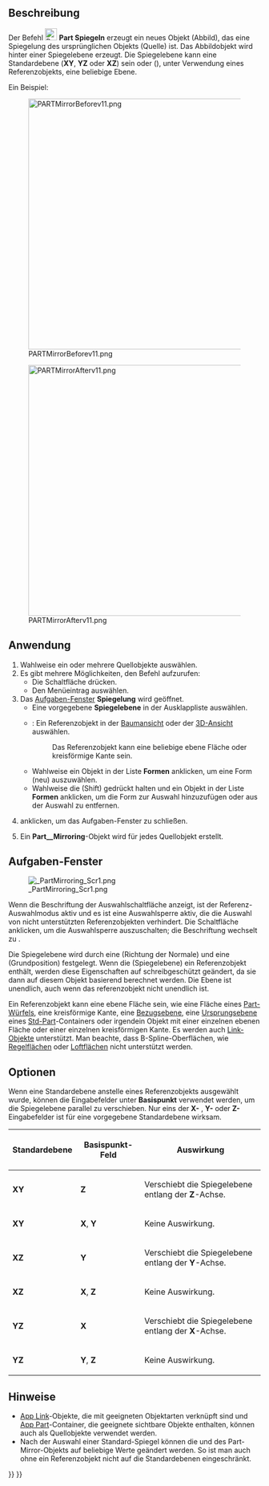 <languages/>

{{Docnav/de
|[[Part_Revolve/de|Drehen]]
|[[Part_Scale/de|Skalieren]]
|[[Part_Workbench/de|Part]]
|IconL=Part_Revolve.svg
|IconR=Part_Scale.svg
|IconC=Workbench_Part.svg
}}

{{GuiCommand/de
|Name=Part Mirror
|Name/de=Part Spiegeln
|MenuLocation=Part → Spiegelung...
|Workbenches=[[Part_Workbench/de|Part]]
}}

<span id="Description"></span>
==Beschreibung== 

Der Befehl [[Image:Part_Mirror.svg|24px]] '''Part Spiegeln''' erzeugt ein neues Objekt (Abbild), das eine Spiegelung des ursprünglichen Objekts (Quelle) ist. Das Abbildobjekt wird hinter einer Spiegelebene erzeugt. Die Spiegelebene kann eine Standardebene ('''XY''', '''YZ''' oder '''XZ''') sein oder ({{Version/de|1.0}}), unter Verwendung eines Referenzobjekts, eine beliebige Ebene.

Ein Beispiel:

[[Image:PARTMirrorBeforev11.png|500px]]

{{Caption|Vorher}}

[[Image:PARTMirrorAfterv11.png|500px]]

{{Caption|Nach dem Spiegeln über die YZ-Ebene}}

<span id="Usage"></span>
==Anwendung==

# Wahlweise ein oder mehrere Quellobjekte auswählen.
# Es gibt mehrere Möglichkeiten, den Befehl aufzurufen:
#* Die Schaltfläche {{Button|[[Image:Part_Mirror.svg|16px]] [[Part_Mirror/de|Spiegelung...]]}} drücken.
#* Den Menüeintrag {{MenuCommand|Part → [[Image:Part_Mirror.svg|16px]] Spiegelung...}} auswählen.
# Das [[#Task_panel/de|Aufgaben-Fenster]] '''Spiegelung''' wird geöffnet.
#* Eine vorgegebene '''Spiegelebene''' in der Ausklappliste auswählen.
#* {{Version/de|1.0}}: Ein Referenzobjekt in der [[Tree_view/de|Baumansicht]] oder der [[3D_View/de|3D-Ansicht]] auswählen.
#*: Das Referenzobjekt kann eine beliebige ebene Fläche oder kreisförmige Kante sein.
#* Wahlweise ein Objekt in der Liste '''Formen''' anklicken, um eine Form (neu) auszuwählen.
#* Wahlweise die {{KEY|Umschalttaste}} (Shift) gedrückt halten und ein Objekt in der Liste '''Formen''' anklicken, um die Form zur Auswahl hinzuzufügen oder aus der Auswahl zu entfernen.
# {{Button|OK}} anklicken, um das Aufgaben-Fenster zu schließen.
# Ein '''Part__Mirroring'''-Objekt wird für jedes Quellobjekt erstellt.

<span id="Task_panel"></span>
==Aufgaben-Fenster==

[[Image: PartMirroring_Scr1.png|thumb|right]]

Wenn die Beschriftung der Auswahlschaltfläche {{Button|Auswählen}} anzeigt, ist der Referenz-Auswahlmodus aktiv und es ist eine Auswahlsperre aktiv, die die Auswahl von nicht unterstützten Referenzobjekten verhindert. Die Schaltfläche anklicken, um die Auswahlsperre auszuschalten; die Beschriftung wechselt zu {{Button|Referenz auswählen}}.

Die Spiegelebene wird durch eine {{PropertyData/de|Normal}} (Richtung der Normale) und eine {{PropertyData/de|Base}} (Grundposition) festgelegt. Wenn die {{PropertyData/de|Mirror Plane}} (Spiegelebene) ein Referenzobjekt enthält, werden diese Eigenschaften auf schreibgeschützt geändert, da sie dann auf diesem Objekt basierend berechnet werden. Die Ebene ist unendlich, auch wenn das referenzobjekt nicht unendlich ist.

Ein Referenzobjekt kann eine ebene Fläche sein, wie eine Fläche eines [[Part_Box/de|Part-Würfels]], eine kreisförmige Kante, eine [[PartDesign_Plane/de|Bezugsebene]], eine [[App_OriginGroupExtension/de|Ursprungsebene]] eines [[Std_Part/de|Std-Part]]-Containers oder irgendein Objekt mit einer einzelnen ebenen Fläche oder einer einzelnen kreisförmigen Kante. Es werden auch [[App_Link/de|Link-Objekte]] unterstützt. Man beachte, dass B-Spline-Oberflächen, wie [[Part_RuledSurface/de|Regelflächen]] oder [[Part_Loft/de|Loftflächen]] nicht unterstützt werden.

<span id="Options"></span>
==Optionen== 

Wenn eine Standardebene anstelle eines Referenzobjekts ausgewählt wurde, können die Eingabefelder unter '''Basispunkt''' verwendet werden, um die Spiegelebene parallel zu verschieben. Nur eins der '''X-''' , '''Y-'''  oder '''Z-''' Eingabefelder ist für eine vorgegebene Standardebene wirksam.

{| class="wikitable" border="1"
!Standardebene!!Basispunkt-Feld!!Auswirkung
|- align="center" 
|'''XY'''||'''Z'''||align="left" |Verschiebt die Spiegelebene entlang der '''Z'''-Achse.
|- align="center"
|'''XY'''||'''X''', '''Y'''||align="left" |Keine Auswirkung.
|- align="center"
|'''XZ'''||'''Y'''||align="left" |Verschiebt die Spiegelebene entlang der '''Y'''-Achse.
|- align="center"
|'''XZ'''||'''X''', '''Z'''||align="left" |Keine Auswirkung.
|- align="center"
|'''YZ'''||'''X'''||align="left" |Verschiebt die Spiegelebene entlang der '''X'''-Achse.
|- align="center"
|'''YZ'''||'''Y''', '''Z'''||align="left" |Keine Auswirkung.
|}

<span id="Notes"></span>
==Hinweise==

* [[App_Link|App Link]]-Objekte, die mit geeigneten Objektarten verknüpft sind und [[App_Part|App Part]]-Container, die geeignete sichtbare Objekte enthalten, können auch als Quellobjekte verwendet werden. {{Version/de|0.20}}
* Nach der Auswahl einer Standard-Spiegel können die {{PropertyData/de|Normal}} und {{PropertyData/de|Base}} des Part-Mirror-Objekts auf beliebige Werte geändert werden. So ist man auch ohne ein Referenzobjekt nicht auf die Standardebenen eingeschränkt.


{{Docnav/de
|[[Part_Revolve/de|Drehen]]
|[[Part_Scale/de|Skalieren]]
|[[Part_Workbench/de|Part]]
|IconL=Part_Revolve.svg
|IconR=Part_Scale.svg
|IconC=Workbench_Part.svg
}}

{{Part Tools navi{{#translation:}}}}
{{Userdocnavi{{#translation:}}}}